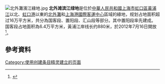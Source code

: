 [[File:北外灘濱江綠地.jpg|thumb]]
'''北外滩滨江绿地'''是位於[[中華人民共和國|中華人民共和國]][[上海市|上海市]][[虹口區|虹口區]][[黃浦江|黃浦江]]以北、[[虹口港|虹口港]]以東的[[北外灘|北外灘]]和[[上海港國際客運中心|上海港國際客運中心]]區域的綠地，规划占地面积超过16万平方米，共分為国客段、置阳段、汇山段等部分。其中置阳段率先建成。国客段占地面积為6.4万平方米，黃浦江岸线长约880米，於2012年7月16日開放<ref>{{cite news |title=北外滩最大滨江绿地免费开放 |url=http://news.sina.com.cn/o/2012-07-17/071924788187.shtml |publisher=解放日報}}</ref>。

== 參考資料 ==
{{Reflist|2}}
{{上海公園}}
[[Category:使用创建条目精灵建立的页面|Category:使用创建条目精灵建立的页面]]